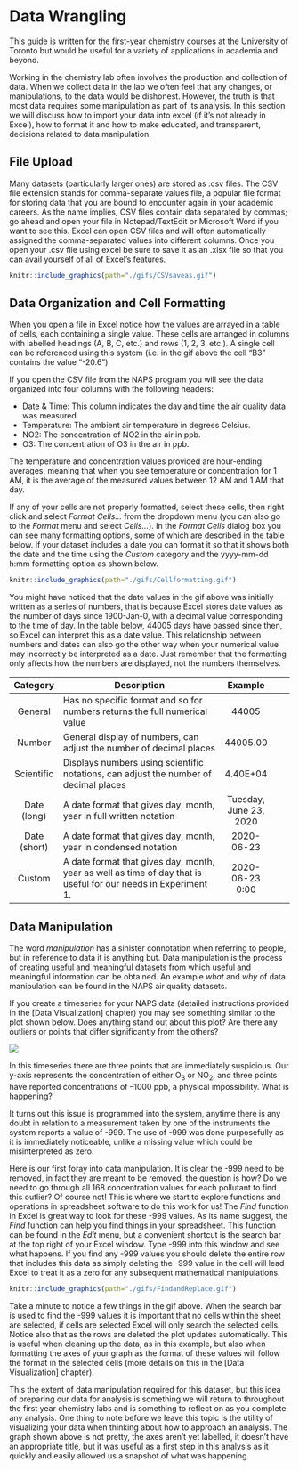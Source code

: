 # Data Wrangling

This guide is written for the first-year chemistry courses at the University of Toronto but would be useful for a variety of applications in academia and beyond. 

Working in the chemistry lab often involves the production and collection of data. When we collect data in the lab we often feel that any changes, or manipulations, to the data would be dishonest. However, the truth is that most data requires some manipulation as part of its analysis. In this section we will discuss how to import your data into excel (if it's not already in Excel), how to format it and how to make educated, and transparent, decisions related to data manipulation.

## File Upload

Many datasets (particularly larger ones) are stored as .csv files. The CSV file extension stands for comma-separate values file, a popular file format for storing data that you are bound to encounter again in your academic careers. As the name implies, CSV files contain data separated by commas; go ahead and open your file in Notepad/TextEdit or Microsoft Word if you want to see this.  Excel can open CSV files and will often automatically assigned the comma-separated values into different columns.  Once you open your .csv file using excel be sure to save it as an .xlsx file so that you can avail yourself of all of Excel’s features.

```r
knitr::include_graphics(path="./gifs/CSVsaveas.gif")
```

## Data Organization and Cell Formatting 

When you open a file in Excel notice how the values are arrayed in a table of cells, each containing a single value. These cells are arranged in columns with labelled headings (A, B, C, etc.) and rows (1, 2, 3, etc.). A single cell can be referenced using this system (i.e. in the gif above the cell “B3” contains the value "-20.6"). 

If you open the CSV file from the NAPS program you will see the data organized into four columns with the following headers:

- Date & Time: This column indicates the day and time the air quality data was measured.
- Temperature: The ambient air temperature in degrees Celsius.
- NO2: The concentration of NO2 in the air in ppb.
- O3: The concentration of O3 in the air in ppb.

The temperature and concentration values provided are hour-ending averages, meaning that when you see temperature or concentration for 1 AM, it is the average of the measured values between 12 AM and 1 AM that day. 

If any of your cells are not properly formatted, select these cells, then right click and select *Format Cells...* from the dropdown menu (you can also go to the *Format* menu and select *Cells...*). In the *Format Cells* dialog box you can see many formatting options, some of which are described in the table below. If your dataset includes a date you can format it so that it shows both the date and the time using the *Custom* category and the yyyy-mm-dd h:mm formatting option as shown below. 

```r
knitr::include_graphics(path="./gifs/Cellformatting.gif")
```

You might have noticed that the date values in the gif above was initially written as a series of numbers, that is because Excel stores date values as the number of days since 1900-Jan-0, with a decimal value corresponding to the time of day. In the table below, 44005 days have passed since then, so Excel can interpret this as a date value. This relationship between numbers and dates can also go the other way when your numerical value may incorrectly be interpreted as a date. Just remember that the formatting only affects how the numbers are displayed, not the numbers themselves. 

|       Category      |     Description                                                                                                            |             Example           |   |   |
|:-------------------:|----------------------------------------------------------------------------------------------------------------------------|:-----------------------------:|---|---|
|        General      |     Has no specific   format and so for numbers returns the full numerical value                                           |              44005            |   |   |
|        Number       |     General display of   numbers, can adjust the number of decimal places                                                  |            44005.00           |   |   |
|      Scientific     |     Displays numbers   using scientific notations, can adjust the number of decimal places                                 |            4.40E+04           |   |   |
|     Date (long)     |     A date format that   gives day, month, year in full written notation                                                   |     Tuesday, June 23, 2020    |   |   |
|     Date (short)    |     A date format that   gives day, month, year in condensed notation                                                      |           2020-06-23          |   |   |
|        Custom       |     A date format that   gives day, month, year as well as time of day that is useful for our needs in   Experiment 1.     |         2020-06-23 0:00       |   |   |

## Data Manipulation 

The word *manipulation* has a sinister connotation when referring to people, but in reference to data it is anything but. Data manipulation is the process of creating useful and meaningful datasets from which useful and meaningful information can be obtained. An example *what* and *why* of data manipulation can be found in the NAPS air quality datasets.

If you create a timeseries for your NAPS data (detailed instructions provided in the [Data Visualization] chapter) you may see something similar to the plot shown below. Does anything stand out about this plot? Are there any outliers or points that differ significantly from the others? 

![](images/Timeseries1.png)

In this timeseries there are three points that are immediately suspicious. Our y-axis represents the concentration of either O~3~ or NO~2~, and three points have reported concentrations of –1000 ppb, a physical impossibility. What is happening? 

It turns out this issue is programmed into the system, anytime there is any doubt in relation to a measurement taken by one of the instruments the system reports a value of -999. The use of -999 was done purposefully as it is immediately noticeable, unlike a missing value which could be misinterpreted as zero. 

Here is our first foray into data manipulation. It is clear the -999 need to be removed, in fact they are meant to be removed, the question is how? Do we need to go through all 168 concentration values for each pollutant to find this outlier? Of course not! This is where we start to explore functions and operations in spreadsheet software to do this work for us! The *Find* function in Excel is great way to look for these -999 values. As its name suggest, the *Find* function can help you find things in your spreadsheet. This function can be found in the *Edit* menu, but a convenient shortcut is the search bar at the top right of your Excel window. Type -999 into this window and see what happens. If you find any -999 values you should delete the entire row that includes this data as simply deleting the -999 value in the cell will lead Excel to treat it as a zero for any subsequent mathematical manipulations.

```r
knitr::include_graphics(path="./gifs/FindandReplace.gif")
```

Take a minute to notice a few things in the gif above. When the search bar is used to find the -999 values it is important that no cells within the sheet are selected, if cells are selected Excel will only search the selected cells. Notice also that as the rows are deleted the plot updates automatically. This is useful when cleaning up the data, as in this example, but also when formatting the axes of your graph as the format of these values will follow the format in the selected cells (more details on this in the [Data Visualization] chapter).

This the extent of data manipulation required for this dataset, but this idea of preparing our data for analysis is something we will return to throughout the first year chemistry labs and is something to reflect on as you complete any analysis. One thing to note before we leave this topic is the utility of visualizing your data when thinking about how to approach an analysis. The graph shown above is not pretty, the axes aren't yet labelled, it doesn't have an appropriate title, but it was useful as a first step in this analysis as it quickly and easily allowed us a snapshot of what was happening. 
